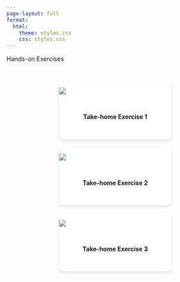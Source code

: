 ---
page-layout: full
format:
  html:
    theme: styles.css
    css: styles.css
---

::: text-center
[Hands-on Exercises]{.fs-2}
:::

::::::::: {.exercise-grid style="display: grid; grid-template-columns: repeat(auto-fit, minmax(260px, 1fr)); gap: 20px; justify-items: center; padding-top: 30px; max-width: 1200px; margin: auto;"}
:::: {.card style="width: 260px; background-color: #fff; border-radius: 10px; box-shadow: 0 4px 8px rgba(0,0,0,0.1); overflow: hidden;"}
<a href="Take-home_Ex01/Take-homeExercise1.qmd" style="text-decoration: none; color: inherit;"> ![](/images/icon.jpg)

::: {style="padding: 15px; text-align: center;"}
**Take-home Exercise 1**
:::

</a>
::::

:::: {.card style="width: 260px; background-color: #fff; border-radius: 10px; box-shadow: 0 4px 8px rgba(0,0,0,0.1); overflow: hidden;"}
<a href="Take-home_Ex02/Take-homeExercise2.qmd" style="text-decoration: none; color: inherit;"> ![](/images/icon.jpg)

::: {style="padding: 15px; text-align: center;"}
**Take-home Exercise 2**
:::

</a>
::::

:::: {.card style="width: 260px; background-color: #fff; border-radius: 10px; box-shadow: 0 4px 8px rgba(0,0,0,0.1); overflow: hidden;"}
<a href="Take-home_Ex03/Take-homeExercise3.qmd" style="text-decoration: none; color: inherit;"> ![](/images/icon.jpg)

::: {style="padding: 15px; text-align: center;"}
**Take-home Exercise 3**
:::

</a>
::::
:::::::::
